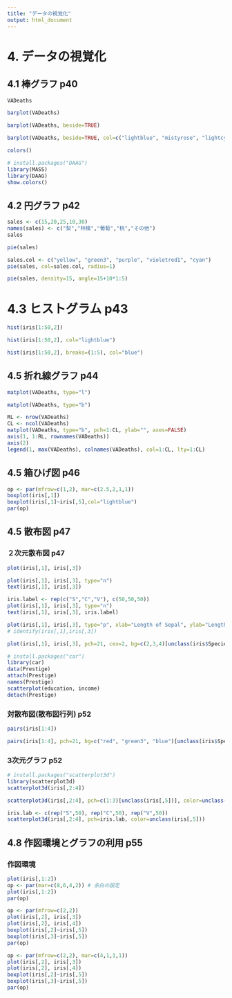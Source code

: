 ```yaml
---
title: "データの視覚化"
output: html_document
---
```


# 4. データの視覚化

## 4.1 棒グラフ p40

```r
VADeaths
```

```r
barplot(VADeaths)
```

```r
barplot(VADeaths, beside=TRUE)
```

```r
barplot(VADeaths, beside=TRUE, col=c("lightblue", "mistyrose", "lightcyan", "lavender", "cornsilk"))
```

```r
colors()
```

```r
# install.packages("DAAG")
library(MASS)
library(DAAG)
show.colors()
```

## 4.2 円グラフ p42

```r
sales <- c(15,20,25,10,30)
names(sales) <- c("梨","林檎","葡萄","桃","その他")
sales
```

```r
pie(sales)
```

```r
sales.col <- c("yellow", "green3", "purple", "violetred1", "cyan")
pie(sales, col=sales.col, radius=1)
```

```r
pie(sales, density=15, angle=15+10*1:5)
```

# 4.3 ヒストグラム p43

```r
hist(iris[1:50,2])
```

```r
hist(iris[1:50,2], col="lightblue")
```

```r
hist(iris[1:50,2], breaks=(1:5), col="blue")
```

## 4.5 折れ線グラフ p44

```r
matplot(VADeaths, type="l")
```

```r
matplot(VADeaths, type="b")
```

```r
RL <- nrow(VADeaths)
CL <- ncol(VADeaths)
matplot(VADeaths, type="b", pch=1:CL, ylab="", axes=FALSE)
axis(1, 1:RL, rownames(VADeaths))
axis(2)
legend(1, max(VADeaths), colnames(VADeaths), col=1:CL, lty=1:CL)
```

## 4.5 箱ひげ図 p46

```r
op <- par(mfrow=c(1,2), mar=c(2.5,2,1,1))
boxplot(iris[,1])
boxplot(iris[,1]~iris[,5],col="lightblue")
par(op)
```


## 4.5 散布図 p47

### ２次元散布図 p47

```r
plot(iris[,1], iris[,3])
```

```r
plot(iris[,1], iris[,3], type="n")
text(iris[,1], iris[,3])
```

```r
iris.label <- rep(c("S","C","V"), c(50,50,50))
plot(iris[,1], iris[,3], type="n")
text(iris[,1], iris[,3], iris.label)
```

```r
plot(iris[,1], iris[,3], type="p", xlab="Length of Sepal", ylab="Length of Petal", cex=2, col="red")
# identify(iris[,1],iris[,3])
```

```r
plot(iris[,1], iris[,3], pch=21, cex=2, bg=c(2,3,4)[unclass(iris$Species)])
```

```r
# install.packages("car")
library(car)
data(Prestige)
attach(Prestige)
names(Prestige)
scatterplot(education, income)
detach(Prestige)
```


### 対散布図(散布図行列) p52

```r
pairs(iris[1:4])
```


```r
pairs(iris[1:4], pch=21, bg=c("red", "green3", "blue")[unclass(iris$Species)])
```

### 3次元グラフ p52

```r
# install.packages("scatterplot3d")
library(scatterplot3d)
scatterplot3d(iris[,2:4])
```

```r
scatterplot3d(iris[,2:4], pch=c(1:3)[unclass(iris[,5])], color=unclass(iris[,5]))
```

```r
iris.lab <- c(rep("S",50), rep("C",50), rep("V",50))
scatterplot3d(iris[,2:4], pch=iris.lab, color=unclass(iris[,5]))
```


## 4.8 作図環境とグラフの利用 p55

### 作図環境

```r
plot(iris[,1:2])
op <- par(mar=c(8,6,4,2)) # 余白の設定
plot(iris[,1:2])
par(op)
```

```r
op <- par(mfrow=c(2,2))
plot(iris[,2], iris[,3])
plot(iris[,2], iris[,4])
boxplot(iris[,2]~iris[,5])
boxplot(iris[,3]~iris[,5])
par(op)
```

```r
op <- par(mfrow=c(2,2), mar=c(4,1,1,1))
plot(iris[,2], iris[,3])
plot(iris[,2], iris[,4])
boxplot(iris[,2]~iris[,5])
boxplot(iris[,3]~iris[,5])
par(op)
```

